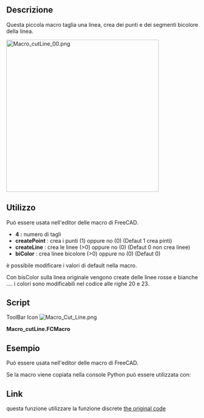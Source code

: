 <languages/>
{{Macro/it
|Name=Macro Cut Line
|Icon=Macro_Cut_Line.png
|Translate=Taglia linea
|Description=Taglia una linea in segmenti  bicolore e crea i punti.La nuova linea viene creata nella coordinata reale dell'oggetto, non nelle coordinate del corpo.<br/>{{ColoredText|(Riga di comando, incolla questa macro completa nella console Python)}}.
|Author=mario52
|Version=2.0
|Date=2019/06/17
|FCVersion=All
|Download=[https://www.freecadweb.org/wiki/images/3/35/Macro_Cut_Line.png ToolBar Icon]
}}

==Descrizione==
Questa piccola macro taglia una linea, crea dei punti e dei segmenti bicolore della linea.

[[File:Macro cutLine 00.png|400px]]
{{Caption|cutLine}}

==Utilizzo==

Può essere usata nell'editor delle macro di FreeCAD.

*'''4 :''' numero di tagli
*'''createPoint''' : crea i punti (1) oppure no (0) (Defaut 1 crea pinti)
*'''createLine''' : crea le linee (>0) oppure no (0) (Defaut 0 non crea linee)
*'''biColor''' : crea linee bicolore (>0) oppure no (0) (Defaut 0)


è possibile modificare i valori di default nella macro.

Con bisColor sulla linea originale vengono create delle linee rosse e bianche .... i colori sono modificabili nel codice alle righe 20 e 23.

==Script==
ToolBar Icon [[Image:Macro_Cut_Line.png]]

'''Macro_cutLine.FCMacro'''

{{MacroCode|code=
#################################################################
# http://forum.freecadweb.org/viewtopic.php?f=3&t=4217&hilit=discretize
# 08/03/2015 2019/06/17

__title__   = "cutLine"
__author__  = "Mario52"
__version__ = "00.02"
__date__    = "2019/06/17"

import Draft, Part
def cutLine(numberOfPoints = 2, createPoint = 1, createLine = 0, biColor = 0):           # create a points of forme

    def createLines(numberOfPoints, points, biColor):                                        # create line
        biscolor = 0
        for lin in range(numberOfPoints-1):
            creaLine = [FreeCAD.Vector(points[lin]),FreeCAD.Vector(points[lin+1])]
            wire = Draft.makeWire(creaLine,closed=False,face=False,support=None)
            if biColor != 0:                                                                 # biColor 
                if biscolor == 0:
                    FreeCADGui.ActiveDocument.getObject(wire.Name).LineColor = (1.0,0.0,0.0) # 255 = 1 (10 = (1/255 * 10 ))
                    biscolor = 1
                else:
                    FreeCADGui.ActiveDocument.getObject(wire.Name).LineColor = (1.0,1.0,1.0) # 255 = 1 (10 = (1/255 * 10 ))
                    biscolor = 0
    try:
        points = []
        points[:] = []
        selectionObjects = FreeCADGui.Selection.getSelectionEx()         # getSelectionEx
        numberOfPoints += 1
        for selection in selectionObjects:
            compteur = pas = 0
            for selectedEdge in selection.SubObjects:
                    FreeCAD.Console.PrintMessage(selectionObjects[0].SubElementNames[compteur] + "\n")                   
#                    print( selectionObjects[0].SubElementNames[compteur])# getSelectionEx
                    compteur += 1                                              
                    points = selectedEdge.discretize(numberOfPoints)   
                    if createLine != 0:
                        createLines(numberOfPoints, points, biColor)
                    for p in points:
                        if createPoint != 0:
                            Draft.makePoint( p.x, p.y, p.z)
                        FreeCAD.Console.PrintMessage(str(compteur)+" X"+ str(p.x)+" Y"+ str(p.y)+ " Z"+ str(p.z) + "\n")
#                        print( compteur," X", p.x, " Y", p.y, " Z", p.z)
                    pas = 1                                              #

            if pas == 0:                                                 # the not SubObjects
                selectionObjects = FreeCADGui.Selection.getSelection()   # select all elements
                FreeCAD.Console.PrintMessage(selectionObjects[0].Name + "\n")
#                print( selectionObjects[0].Name)                         # getSelection()
                compteur = 0
                for ii in enumerate(selectionObjects[0].Shape.Edges): 
                    compteur += 1
                    points = ii[1].discretize(numberOfPoints)            # discretize the element
                    for p in points:
                        if createPoint != 0:
                            Draft.makePoint( p.x, p.y, p.z)              # create points
                        FreeCAD.Console.PrintMessage(str(compteur)+" X"+ str(p.x)+" Y"+ str(p.y)+ " Z"+ str(p.z) + "\n")
#                         print( compteur, " X", p.x, " Y", p.y, " Z", p.z)  # list and display the coordinates
                    if createLine != 0:
                        createLines(numberOfPoints, points, biColor)
    except:
        FreeCAD.Console.PrintError("Error" + "\n" + "Give : cutLine(numberOfPoints = 2, createPoint = 1, createLine = 0, biColor = 0)"+"\n")
        FreeCAD.Console.PrintError("Select the complete shape or separate wire(s) line, circle ..."+"\n")

#        print( "Error : Give cutLine(numberOfPoints = 2, createPoint = 1, createLine = 0, biColor = 0)")

# Example in command line (paste the macro in FC Python console) and write:
#cutLine(2, createLine = 1, biColor = 1, createPoint = 0)

}}

== Esempio ==

Può essere usata nell'editor delle macro di FreeCAD.

Se la macro viene copiata nella console Python può essere utilizzata con:

{{Code|code=
cutLine(4, createLine = 1, biColor = 1, createPoint = 0)
}}
==Link==
questa funzione utilizzare la funzione discrete [http://forum.freecadweb.org/viewtopic.php?f=3&t=4217&hilit=discretize the original code]